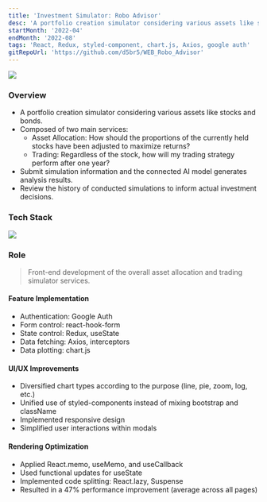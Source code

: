 ```yaml
---
title: 'Investment Simulator: Robo Advisor'
desc: 'A portfolio creation simulator considering various assets like stocks and bonds. Uses AI models to analyze past data and predict future trends.'
startMonth: '2022-04'
endMonth: '2022-08'
tags: 'React, Redux, styled-component, chart.js, Axios, google auth'
gitRepoUrl: 'https://github.com/d5br5/WEB_Robo_Advisor'
---
```


![](https://user-images.githubusercontent.com/40906871/180706515-44108979-795a-40c8-b23e-570c4f80c804.png)

### Overview

- A portfolio creation simulator considering various assets like stocks and bonds.
- Composed of two main services:
    - Asset Allocation: How should the proportions of the currently held stocks have been adjusted to maximize returns?
    - Trading: Regardless of the stock, how will my trading strategy perform after one year?
- Submit simulation information and the connected AI model generates analysis results.
- Review the history of conducted simulations to inform actual investment decisions.

### Tech Stack

![](https://user-images.githubusercontent.com/40906871/175820678-644b0195-4939-4b46-bd8b-627c93c3a630.png)


### Role

> Front-end development of the overall asset allocation and trading simulator services.

#### Feature Implementation

- Authentication: Google Auth
- Form control: react-hook-form
- State control: Redux, useState
- Data fetching: Axios, interceptors
- Data plotting: chart.js

#### UI/UX Improvements

- Diversified chart types according to the purpose (line, pie, zoom, log, etc.)
- Unified use of styled-components instead of mixing bootstrap and className
- Implemented responsive design
- Simplified user interactions within modals

#### Rendering Optimization

- Applied React.memo, useMemo, and useCallback
- Used functional updates for useState
- Implemented code splitting: React.lazy, Suspense
- Resulted in a 47% performance improvement (average across all pages)